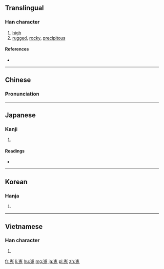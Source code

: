 ==Translingual==

===Han character===
{{Han char|rn=46|rad=山|as=10|sn=13|four=2221<sub>3</sub>|canj=山竹山戈 (UHUI)|ids=⿱[[山]][[鬼]]}}

# [[high]]
# [[rugged]], [[rocky]], [[precipitous]]

====References====
* {{Han ref|kx=0317.350|dkj=08355|dj=0618.050|hdz=10787.150|uh=5D6C|ud=23916|bh=DD52|bd=56658}}

----

==Chinese==
{{zh-hanzi-box|[[嵬]]}}

===Pronunciation===
{{zh-pron
|m=wéi
|c=ngai4
|mc=y
|oc=y
|ma=
|cat=a
}}

----

==Japanese==

===Kanji===
{{ja-kanji|grade=|rs=山10}}

# {{defn|lang=ja|sort=山10}}

====Readings====
* {{ja-readings|on=[[かい]] (kai), [[がい]] (gai), [[ぎ]] (gi)|kun=[[たかい]] (takai)}}

----

==Korean==

===Hanja===
{{ko-hanja|hangeul=외|rv=oe|mr=oe}}

# {{defn|lang=ko|sort=山10}}

----

==Vietnamese==

===Han character===
{{vi-hantu|[[ngôi]]|rs=山10}}

# {{defn|lang=vi|sort=山10}}

[[fr:嵬]]
[[li:嵬]]
[[hu:嵬]]
[[mg:嵬]]
[[ja:嵬]]
[[pl:嵬]]
[[zh:嵬]]